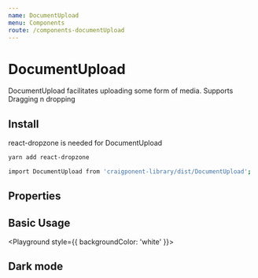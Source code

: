 ```yaml
---
name: DocumentUpload
menu: Components
route: /components-documentUpload
---
```



# DocumentUpload

DocumentUpload facilitates uploading some form of media. Supports Dragging n dropping

## Install

react-dropzone is needed for DocumentUpload

```bash
yarn add react-dropzone
```

```bash
import DocumentUpload from 'craigponent-library/dist/DocumentUpload';
```


## Properties

<Props of={DocumentUpload} />

## Basic Usage

<Playground style={{ backgroundColor: 'white' }}>
  <DocumentUpload />
  <DocumentUpload styleType="thumbnail" accept=".csv" uploadPreview={false} />
  <DocumentUpload styleType="thumbnail" accept=".doc, .docx, .pdf, image/jpeg, image/png" />
  <DocumentUpload styleType="thumbnail" accept="text/csv, application/vnd.ms-excel, application/vnd.openxmlformats-officedocument.spreadsheetml.sheet" acceptText=".csv, .xlsx" />
</Playground>

## Dark mode

<Playground>
  <DocumentUpload
    label="Box Upload Image"
    styleMode="dark"
    multiple
  />
  <DocumentUpload
    styleType="thumbnail"
    label="Thumbnail Upload Image"
    styleMode="dark"
    multiple
  />
</Playground>
